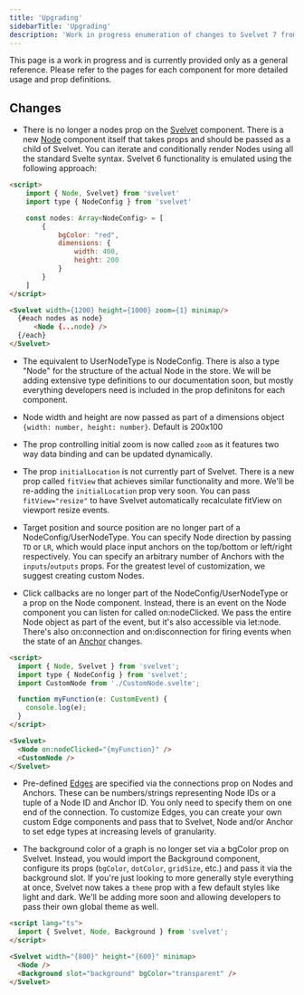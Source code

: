 ```yaml
---
title: 'Upgrading'
sidebarTitle: 'Upgrading'
description: 'Work in progress enumeration of changes to Svelvet 7 from previous versions'
---
```


<Warning>
  This page is a work in progress and is currently provided only as a general
  reference. Please refer to the pages for each component for more detailed
  usage and prop definitions.
</Warning>

## Changes

- There is no longer a nodes prop on the [Svelvet](/components/svelvet) component. There is a new [Node](/components/node) component itself that takes props and should be passed as a child of Svelvet. You can iterate and conditionally render Nodes using all the standard Svelte syntax. Svelvet 6 functionality is emulated using the following approach:

```html
<script>
    import { Node, Svelvet} from 'svelvet'
    import type { NodeConfig } from 'svelvet'

    const nodes: Array<NodeConfig> = [
        {
            bgColor: "red",
            dimensions: {
                width: 400,
                height: 200
            }
        }
    ]
</script>

<Svelvet width={1200} height={1000} zoom={1} minimap/>
  {#each nodes as node}
      <Node {...node} />
  {/each}
</Svelvet>
```

- The equivalent to UserNodeType is NodeConfig. There is also a type "Node" for the structure of the actual Node in the store. We will be adding extensive type definitions to our documentation soon, but mostly everything developers need is included in the prop definitons for each component.

- Node width and height are now passed as part of a dimensions object `{width: number, height: number}`. Default is 200x100

- The prop controlling initial zoom is now called `zoom` as it features two way data binding and can be updated dynamically.

- The prop `initialLocation` is not currently part of Svelvet. There is a new prop called `fitView` that achieves similar functionality and more. We'll be re-adding the `initialLocation` prop very soon. You can pass `fitView="resize"` to have Svelvet automatically recalculate fitView on viewport resize events.

- Target position and source position are no longer part of a NodeConfig/UserNodeType. You can specify Node direction by passing `TD` or `LR`, which would place input anchors on the top/bottom or left/right respectively. You can specify an arbitrary number of Anchors with the `inputs`/`outputs` props. For the greatest level of customization, we suggest creating custom Nodes.

- Click callbacks are no longer part of the NodeConfig/UserNodeType or a prop on the Node component. Instead, there is an event on the Node component you can listen for called on:nodeClicked. We pass the entire Node object as part of the event, but it's also accessible via let:node. There's also on:connection and on:disconnection for firing events when the state of an [Anchor](/components/anchor) changes.

```html
<script>
  import { Node, Svelvet } from 'svelvet';
  import type { NodeConfig } from 'svelvet';
  import CustomNode from './CustomNode.svelte';

  function myFunction(e: CustomEvent) {
    console.log(e);
  }
</script>

<Svelvet>
  <Node on:nodeClicked="{myFunction}" />
  <CustomNode />
</Svelvet>
```

- Pre-defined [Edges](/components/edge) are specified via the connections prop on Nodes and Anchors. These can be numbers/strings representing Node IDs or a tuple of a Node ID and Anchor ID. You only need to specify them on one end of the connection. To customize Edges, you can create your own custom Edge components and pass that to Svelvet, Node and/or Anchor to set edge types at increasing levels of granularity.

- The background color of a graph is no longer set via a bgColor prop on Svelvet. Instead, you would import the Background component, configure its props (`bgColor`, `dotColor`, `gridSize`, etc.) and pass it via the background slot. If you're just looking to more generally style everything at once, Svelvet now takes a `theme` prop with a few default styles like light and dark. We'll be adding more soon and allowing developers to pass their own global theme as well.

```html
<script lang="ts">
  import { Svelvet, Node, Background } from 'svelvet';
</script>

<Svelvet width="{800}" height="{600}" minimap>
  <Node />
  <Background slot="background" bgColor="transparent" />
</Svelvet>
```
